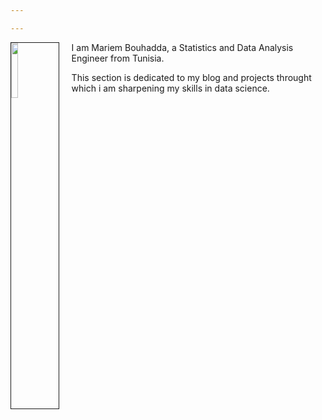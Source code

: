 ```yaml
---

---
```

 
	
  <link rel="stylesheet" href="styles.css" type="text/css">
  <link rel="shortcut icon" href="logo.png" type="image/x-icon">
	<link rel="icon" href="logo.png" type="image/x-icon"> 
    
  <img src="turban (copy).JPG" style="width:15%; border:1px solid; margin-right: 20px" align="left">
      
I am Mariem Bouhadda, a Statistics and Data Analysis Engineer from Tunisia.
<!---I am working on building a career in cancer research and contributing to fighting against it. -->

  This section is dedicated to my blog and projects throught which i am sharpening my skills in data science. 
<!--- #  - Bioinformatics : 
# - Statistics 
#  - Programming
#  - Biology 
#  - Genomics and genetics 
#  - Database Management 
#  - Data Mining and Machine Learning 
  
#Have a look at my work and feel free to contact me for further #details at maryem.bouhadda@gmail.com .
    --> 
